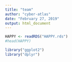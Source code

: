 ---
title: "team"
author: "cyber-atlas"
date: "February 27, 2019"
output: html_document
---

```{r}

HAPPY <- readRDS("HAPPY.rds")
#head(HAPPY)

library("ggplot2")
library("dplyr")
```
